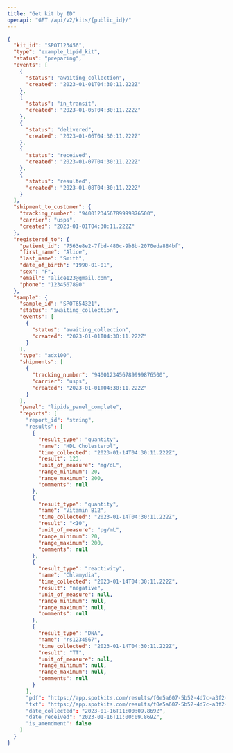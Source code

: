 ```yaml
---
title: "Get kit by ID"
openapi: "GET /api/v2/kits/{public_id}/"
---
```

<ResponseExample>

  ```json Response
  {
    "kit_id": "SPOT123456",
    "type": "example_lipid_kit",
    "status": "preparing",
    "events": [
      {
        "status": "awaiting_collection",
        "created": "2023-01-01T04:30:11.222Z"
      },
      {
        "status": "in_transit",
        "created": "2023-01-05T04:30:11.222Z"
      },
      {
        "status": "delivered",
        "created": "2023-01-06T04:30:11.222Z"
      },
      {
        "status": "received",
        "created": "2023-01-07T04:30:11.222Z"
      },
      {
        "status": "resulted",
        "created": "2023-01-08T04:30:11.222Z"
      }
    ],
    "shipment_to_customer": {
      "tracking_number": "9400123456789999876500",
      "carrier": "usps",
      "created": "2023-01-01T04:30:11.222Z"
    },
    "registered_to": {
      "patient_id": "7563e8e2-7fbd-480c-9b8b-2070eda884bf",
      "first_name": "Alice",
      "last_name": "Smith",
      "date_of_birth": "1990-01-01",
      "sex": "F",
      "email": "alice123@gmail.com",
      "phone": "1234567890"
    },
    "sample": {
      "sample_id": "SPOT654321",
      "status": "awaiting_collection",
      "events": [
        {
          "status": "awaiting_collection",
          "created": "2023-01-01T04:30:11.222Z"
        }
      ],
      "type": "adx100",
      "shipments": [
        {
          "tracking_number": "9400123456789999876500",
          "carrier": "usps",
          "created": "2023-01-01T04:30:11.222Z"
        }
      ],
      "panel": "lipids_panel_complete",
      "reports": [
        "report_id": "string",
        "results": [
          {
            "result_type": "quantity",
            "name": "HDL Cholesterol",
            "time_collected": "2023-01-14T04:30:11.222Z",
            "result": 123,
            "unit_of_measure": "mg/dL",
            "range_minimum": 20,
            "range_maximum": 200,
            "comments": null
          },
          {
            "result_type": "quantity",
            "name": "Vitamin B12",
            "time_collected": "2023-01-14T04:30:11.222Z",
            "result": "<10",
            "unit_of_measure": "pg/mL",
            "range_minimum": 20,
            "range_maximum": 200,
            "comments": null
          },
          {
            "result_type": "reactivity",
            "name": "Chlamydia",
            "time_collected": "2023-01-14T04:30:11.222Z",
            "result": "negative",
            "unit_of_measure": null,
            "range_minimum": null,
            "range_maximum": null,
            "comments": null
          },
          {
            "result_type": "DNA",
            "name": "rs1234567",
            "time_collected": "2023-01-14T04:30:11.222Z",
            "result": "TT",
            "unit_of_measure": null,
            "range_minimum": null,
            "range_maximum": null,
            "comments": null
          }
        ],
        "pdf": "https://app.spotkits.com/results/f0e5a607-5b52-4d7c-a3f2-c40772d41482.pdf",
        "txt": "https://app.spotkits.com/results/f0e5a607-5b52-4d7c-a3f2-c40772d41482.txt",
        "date_collected": "2023-01-16T11:00:09.869Z",
        "date_received": "2023-01-16T11:00:09.869Z",
        "is_amendment": false
      ]
    }
  }
  ```
</ResponseExample>
